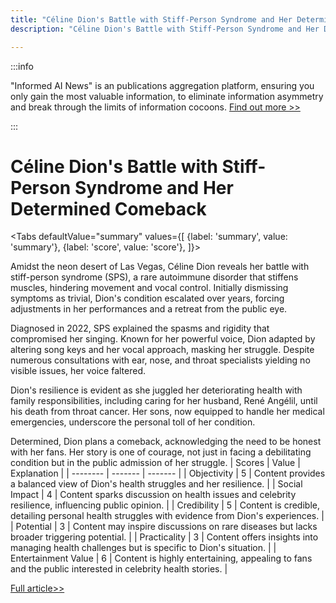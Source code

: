 ```yaml
---
title: "Céline Dion's Battle with Stiff-Person Syndrome and Her Determined Comeback"
description: "Céline Dion's Battle with Stiff-Person Syndrome and Her Determined Comeback"

---
```



:::info

"Informed AI News" is an publications aggregation platform, ensuring you only gain the most valuable information, to eliminate information asymmetry and break through the limits of information cocoons.  [Find out more >>](/)

:::

# Céline Dion's Battle with Stiff-Person Syndrome and Her Determined Comeback


<Tabs
	defaultValue="summary"
	values={[
	{label: 'summary', value: 'summary'},
	{label: 'score', value: 'score'},
]}>
<TabItem value="summary">


Amidst the neon desert of Las Vegas, Céline Dion reveals her battle with stiff-person syndrome (SPS), a rare autoimmune disorder that stiffens muscles, hindering movement and vocal control. Initially dismissing symptoms as trivial, Dion's condition escalated over years, forcing adjustments in her performances and a retreat from the public eye.

Diagnosed in 2022, SPS explained the spasms and rigidity that compromised her singing. Known for her powerful voice, Dion adapted by altering song keys and her vocal approach, masking her struggle. Despite numerous consultations with ear, nose, and throat specialists yielding no visible issues, her voice faltered.

Dion's resilience is evident as she juggled her deteriorating health with family responsibilities, including caring for her husband, René Angélil, until his death from throat cancer. Her sons, now equipped to handle her medical emergencies, underscore the personal toll of her condition.

Determined, Dion plans a comeback, acknowledging the need to be honest with her fans. Her story is one of courage, not just in facing a debilitating condition but in the public admission of her struggle.
</TabItem>
<TabItem value="score">
	| Scores     | Value   | Explanation |
	| -------- | ------- | ------- |
	| Objectivity  | 5    | Content provides a balanced view of Dion's health struggles and her resilience.    |
	| Social Impact | 4     | Content sparks discussion on health issues and celebrity resilience, influencing public opinion.    |
	| Credibility    | 5    | Content is credible, detailing personal health struggles with evidence from Dion's experiences.    |
	| Potential    | 3    | Content may inspire discussions on rare diseases but lacks broader triggering potential.    |
	| Practicality    | 3    | Content offers insights into managing health challenges but is specific to Dion's situation.    |
	| Entertainment Value    | 6    | Content is highly entertaining, appealing to fans and the public interested in celebrity health stories.    |
</TabItem>
</Tabs>

[Full article>>](https://ici.radio-canada.ca/rci/en/news/2080514/celine-dion-on-her-health-issues-and-plans-for-a-comeback-i-will-sing-again)
